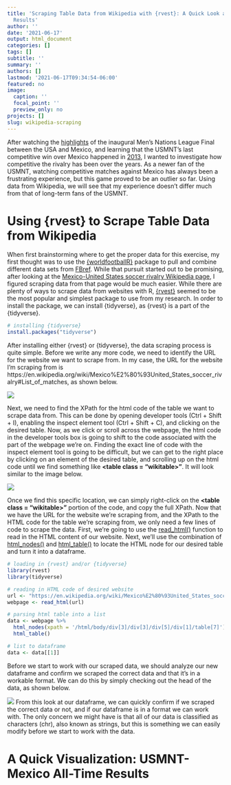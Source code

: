 ```yaml
---
title: 'Scraping Table Data from Wikipedia with {rvest}: A Quick Look at USMNT-Mexico
  Results'
author: ''
date: '2021-06-17'
output: html_document
categories: []
tags: []
subtitle: ''
summary: ''
authors: []
lastmod: '2021-06-17T09:34:54-06:00'
featured: no
image:
  caption: ''
  focal_point: ''
  preview_only: no
projects: []
slug: wikipedia-scraping
---
```


After watching the [highlights](https://youtu.be/Wig95n7_lks) of the inaugural Men's Nations League Final between the USA and Mexico, and learning that the USMNT's last competitive win over Mexico happened in [2013](https://youtu.be/2fc7Phg7sec), I wanted to investigate how competitive the rivalry has been over the years. As a newer fan of the USMNT, watching competitive matches against Mexico has always been a frustrating experience, but this game proved to be an outlier so far. Using data from Wikipedia, we will see that my experience doesn't differ much from that of long-term fans of the USMNT.

# Using {rvest} to Scrape Table Data from Wikipedia
When first brainstorming where to get the proper data for this exercise, my first thought was to use the [{worldfootballR}](https://github.com/JaseZiv/worldfootballR) package to pull and combine different data sets from [FBref](https://fbref.com/en/). While that pursuit started out to be promising, after looking at the [Mexico-United States soccer rivalry Wikipedia page](https://en.wikipedia.org/wiki/Mexico%E2%80%93United_States_soccer_rivalry), I figured scraping data from that page would be much easier. While there are plenty of ways to scrape data from websites with R, [{rvest}](https://rvest.tidyverse.org/) seemed to be the most popular and simplest package to use from my research. In order to install the package, we can install {tidyverse}, as {rvest} is a part of the {tidyverse}.


```r
# installing {tidyverse}
install.packages("tidyverse")
```

After installing either {rvest} or {tidyverse}, the data scraping process is quite simple. Before we write any more code, we need to identify the URL for the website we want to scrape from. In my case, the URL for the website I'm scraping from is https://en.wikipedia.org/wiki/Mexico%E2%80%93United_States_soccer_rivalry#List_of_matches, as shown below.

![](screenshots/US_Mex_ListOfMatches.png)

Next, we need to find the XPath for the html code of the table we want to scrape data from. This can be done by opening developer tools (Ctrl + Shift + I), enabling the inspect element tool (Ctrl + Shift + C), and clicking on the desired table. Now, as we click or scroll across the webpage, the html code in the developer tools box is going to shift to the code associated with the part of the webpage we're on. Finding the exact line of code with the inspect element tool is going to be difficult, but we can get to the right place by clicking on an element of the desired table, and scrolling up on the html code until we find something like __<table class = "wikitable>"__. It will look similar to the image below.

![](screenshots/US_Mex_ProperHtmlLocation.png)

Once we find this specific location, we can simply right-click on the __<table class = "wikitable>"__ portion of the code, and copy the full XPath. Now that we have the URL for the website we're scraping from, and the XPath to the HTML code for the table we're scraping from, we only need a few lines of code to scrape the data. First, we're going to use the [read_html()](https://xml2.r-lib.org/reference/read_xml.html) function to read in the HTML content of our website. Next, we'll use the combination of [html_nodes()](https://rvest.tidyverse.org/reference/html_nodes.html) and [html_table()](https://rvest.tidyverse.org/reference/html_table.html) to locate the HTML node for our desired table and turn it into a dataframe.


```r
# loading in {rvest} and/or {tidyverse}
library(rvest)
library(tidyverse)

# reading in HTML code of desired website
url <- "https://en.wikipedia.org/wiki/Mexico%E2%80%93United_States_soccer_rivalry#List_of_Matches_2"
webpage <- read_html(url)

# parsing html table into a list
data <- webpage %>%
  html_nodes(xpath = '/html/body/div[3]/div[3]/div[5]/div[1]/table[7]') %>%
  html_table()  

# list to dataframe
data <- data[[1]]
```

Before we start to work with our scraped data, we should analyze our new dataframe and confirm we scraped the correct data and that it's in a workable format. We can do this by simply checking out the head of the data, as shown below.

![](screenshots/head_df.png)
From this look at our dataframe, we can quickly confirm if we scraped the correct data or not, and if our dataframe is in a format we can work with. The only concern we might have is that all of our data is classified as characters (chr), also known as strings, but this is something we can easily modify before we start to work with the data.

# A Quick Visualization: USMNT-Mexico All-Time Results

